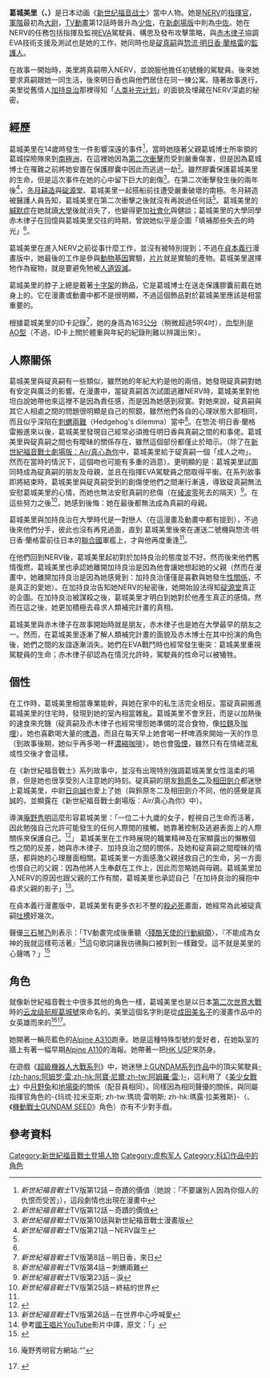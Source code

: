 {{Infobox animanga character
| name         = 葛城美里
| series       = [[新世纪福音战士|新世纪福音战士]]
| image        = Misato Katsuragi.jpg
| imagesize    = 230px
| caption      = 
| first        = 
| last         = 
| creator      = 作者：[[庵野秀明|庵野秀明]]<br>角色設計：[[貞本義行|貞本義行]]
| voiced by    = [[日語|日語]]：[[三石琴乃|三石琴乃]]<br />[[英語|英語]]：Allison Keith<br />[[台灣國語|台灣國語]]：[[陶敏嫻|陶敏嫻]]（TV版）→[[錢欣郁|錢欣郁]]（新劇場版）<br />[[粵語|粵語]]：[[黃玉娟|黃玉娟]]
| nickname     = 
| alias        = 
| age          = 29歲
| gender       = [[女性|女性]]
| born         = 1986年12月8日
| height          = 163[[cm|cm]]
| weight          = 47[[kg|kg]]
| bwh          = B88、W59、H82（cm）
| death        = 
| title        = 
| relatives    = 父親：葛城博士<br />寵物：[[片片|片片]]<br />受監護人：[[碇真嗣|碇真嗣]]與[[惣流·明日香·蘭格雷|惣流·明日香·蘭格雷]]
}}
'''葛城美里（{{lang-ja|葛城 ミサト}}、{{lang-en|Katsuragi Misato}}）'''是日本动画《[[新世纪福音战士|新世纪福音战士]]》當中人物。她是[[NERV|NERV]]的[[指揮官|指揮官]]，[[軍階|軍階]]最初為[[上尉|大尉]]，[[TV動畫|TV動畫]]第12話時晉升為[[少校|少佐]]，在[[福音戰士新劇場版|新劇場版]]中則為[[中校|中佐]]。她在NERV的任務包括指揮及監視[[Evangelion|EVA]]駕駛員、構思及發布攻擊策略，與[[赤木律子|赤木律子]]協調EVA技術支援及測試也是她的工作，她同時也是[[碇真嗣|碇真嗣]]與[[惣流·明日香·蘭格雷|惣流·明日香·蘭格雷]]的[[監護人|監護人]]。

在故事一開始時，美里將真嗣帶入NERV，並說服他擔任初號機的駕駛員。後來她要求真嗣跟她一同生活，後來明日香也與他們居住在同一棟公寓。隨著故事進行，美里從舊情人[[加持良治|加持良治]]那裡得知「[[新世纪福音战士名词列表#人类补完计划|人类补完计划]]」的面貌及埋藏在NERV深處的秘密。

==經歷==
葛城美里在14歲時發生一件影響深遠的事件<ref>''新世紀福音戰士''TV版第12話－奇蹟的價值（她說：「不要讓別人因為你個人的仇恨而受苦」），這段劇情也出現在漫畫中</ref>，當時她隨著父親葛城博士所率領的葛城探險隊來到[[南極洲|南極洲]]，在這裡她因為[[第二次衝擊|第二次衝擊]]而受到嚴重傷害，但是因為葛城博士在罹難之前將她安置在保護膠囊中因此而逃過一劫<ref name="e12">''新世紀福音戰士''TV版第12話－奇蹟的價值</ref>。雖然膠囊保護葛城美里的生命，但是這次事件在她的心中留下巨大的創傷<ref>''新世紀福音戰士''TV版第10話與新世紀福音戰士漫畫版</ref>。在第二次衝擊發生後的兩年後<ref name="e21">''新世紀福音戰士''TV版第21話－NERV誕生</ref>，[[冬月耕造|冬月耕造]]與[[碇源堂|碇源堂]]、葛城美里一起搭船前往遭受嚴重破壞的南極。冬月耕造被醫護人員告知，葛城美里在第二次衝擊之後就沒有再說過任何話<ref name="e21"/>。葛城美里的[[緘默症|緘默症]]在她就讀[[大學|大學]]後就消失了，也變得更加[[社會化|社會化]]與健談；葛城美里的大學同學赤木律子在回憶與葛城美里交往的時期，曾說她似乎是企圖「填補那些失去的時光」<ref name="e21"/>。

葛城美里在進入NERV之前從事什麼工作，並沒有被特別提到；不過在[[貞本義行|貞本義行]]漫畫版中，她最後的工作是參與[[動物|動物]][[基因|基因]]實驗，[[片片|片片]]就是實驗的產物。葛城美里選擇牠作為寵物，就是要避免牠被[[人道毀滅|人道毀滅]]。

葛城美里的脖子上總是戴著[[十字架|十字架]]的飾品，它是葛城博士在送走保護膠囊前戴在她身上的。它在漫畫或動畫中都不是很明顯，不過這個飾品對於葛城美里應該是相當重要的。

根據葛城美里的ID卡記錄<ref name="e8">''新世紀福音戰士''TV版第8話－明日香，來日</ref>，她的身高為163[[公分|公分]]（稍微超過5呎4吋），[[血型|血型]]則是[[AO型|AO型]]（不過，ID卡上關於體重與年紀的紀錄則難以辨識出來）。

==人際關係==
葛城美里與碇真嗣有一些類似，雖然她的年紀大約是他的兩倍。她發現碇真嗣對她有安定與廣泛的影響。在漫畫中，當碇真嗣首次試圖逃離NERV時，葛城美里對他坦白說她帶他來這裡不是因為責任感，而是因為她感到寂寞。對她來說，碇真嗣與其它人相處之間的問題很明顯是自己的照鏡，雖然他們各自的心理狀態大部相同，而且似乎深陷在[[刺蝟兩難|刺蝟兩難]]（Hedgehog's dilemma）當中<ref>''新世紀福音戰士''TV版第4話－刺蝟兩難</ref>。在惣流·明日香·蘭格雷搬進來以後，葛城美里發現自己經常必須擔任明日香與真嗣之間的和事佬。葛城美里與碇真嗣之間也有曖昧的關係存在，雖然這個部份都僅止於暗示。（除了在[[新世紀福音戰士劇場版：Air/真心為你|新世紀福音戰士劇場版：Air/真心為你]]中，葛城美里給于碇真嗣一個「成人之吻」。然而在當時的情況下，這個吻也可能有多重的涵意）。更明顯的是：葛城美里試圖同時成為碇真嗣的朋友及母親，並且在指揮EVA駕駛員之間取得平衡。在系列故事即將結束時，葛城美里與碇真嗣受到的創傷使他們之間漸行漸遠，導致碇真嗣無法安慰葛城美里的心情，而她也無法安慰真嗣的悲傷（在[[綾波零|綾波零]]死去的隔天）<ref>''新世紀福音戰士''TV版第23話－淚</ref>。在這些努力之後<ref>''新世紀福音戰士''TV版第25話－終結的世界</ref>，她感到後悔：她在最後都無法成為真嗣的母親。

葛城美里與加持良治在大學時代是一對戀人（在這漫畫及動畫中都有提到），不過後來他們分手，彼此也沒有再見過面，直到
葛城美里後來在運送二號機與惣流·明日香·蘭格雷前往日本的[[聯合國|聯合國]]軍艦上，才與他再度重逢<ref name="e8"/>。

在他們回到NERV後，葛城美里起初對於加持良治的態度並不好。然而後來他們舊情復燃，葛城美里也承認她離開加持良治是因為他會讓她想起她的父親（然而在漫畫中，她離開加持良治是因為她感覺到：加持良治僅僅是喜歡與她發生[[性關係|性關係]]，不是真正的愛她）。在加持良治告知她NERV的秘密後，她開始設法得知[[碇源堂|碇源堂]]真正的企圖。在加持良治被謀殺之後，葛城美里才明白到她對於他產生真正的感情。然而在這之後，她更加積極去尋求人類補完計畫的真相。

葛城美里與赤木律子在故事開始時就是朋友，赤木律子也是她在大學最早的朋友之一。然而，在葛城美里逐漸了解人類補完計畫的面貌及赤木博士在其中扮演的角色後，她們之間的友誼逐漸消失。她們在EVA戰鬥時也經常發生衝突：葛城美里重視駕駛員的生命；赤木律子卻認為在情況允許時，駕駛員的性命可以被犧牲。

==個性==
在工作時，葛城美里相當專業能幹，與她在家中的私生活完全相反。當碇真嗣搬進葛城美里的住宅時，發現到她的室內相當雜亂。葛城美里不會烹飪，而是以加熱後的速食來充饑（碇真嗣及赤木律子也經常埋怨她準備的混合食物，像[[拉麵|拉麵]]及[[咖哩|咖哩]]）。她也喜歡喝大量的[[啤酒|啤酒]]，而且在每天早上她會喝一杯啤酒來開始一天的作息（到故事後期，她似乎再多喝一杯[[濃縮咖啡|濃縮咖啡]]）。她也會[[吸煙|吸煙]]，雖然只有在情緒混亂或性交後才會這樣。

在《新世紀福音戰士》系列故事中，並沒有出現特別強調葛城美里女性溫柔的場景，但是她也很享受別人注意她的時刻。碇真嗣的朋友[[鈴原冬二|鈴原冬二]]及[[相田劍介|相田劍介]]都迷戀上葛城美里，中尉[[日向誠|日向誠]]也愛上了她（與鈴原冬二及相田劍介不同，他的感覺是真誠的，並顯露在《新世紀福音戰士劇場版：Air/真心為你》中）。

導演[[庵野秀明|庵野秀明]]這麼形容葛城美里：「一位二十九歲的女子，輕視自己生命而活著，因此勉強自己允許可能發生的任何人際間的接觸。她靠著控制及逃避表面上的人際關係來保護自己。<ref name="What were we trying to make here?">{{cite book | last = 貞本  | first = 義行 | authorlink = Yoshiyuki Sadamoto | others = [[貞本義行|貞本義行]]的文章; 翻譯是Mari Morimoto, 英文潤飾是Fred Burke | title = Neon Genesis Evangelion, Vol. 1 | origyear = 1995年7月 | publisher = VIZ Media LLC | location = San Francisco | isbn = 1-56931-294-X | pages = 170–171 | chapter = What were we trying to make here? |date=1998年12月}}</ref>」
葛城美里在工作時展現的職業精神及在家顯露出的懶散個性之間的反差，她與赤木律子、加持良治之間的關係，及她和碇真嗣之間曖昧的情感，都與她的心理層面相關。葛城美里一方面感激父親拯救自己的生命，另一方面也恨自己的父親：因為他將人生奉獻在工作上，因此而忽略她與母親。葛城美里加入NERV的原因也跟父親的工作有關，葛城美里也承認自己「在加持良治的擁抱中尋求父親的影子」<ref>''新世紀福音戰士''TV版第26話－在世界中心呼喊愛</ref>。

在貞本義行漫畫版中，葛城美里有更多衣衫不整的[[殺必死|殺必死]]畫面，她經常為此被碇真嗣[[吐槽|吐槽]]好幾次。

聲優[[三石琴乃|三石琴乃]]則表示：「TV動畫完成後重聽〈[[殘酷天使的行動綱領|殘酷天使的行動綱領]]〉，『不能成為女神的我就這樣苟活著』<ref>參考[[國王唱片|國王唱片]]YouTube影片中譯，原文：「{{lang|ja|女神なんてなれないまま私は生きる}}」</ref>這句歌詞讓我彷彿胸口被刺到一樣難受。這不就是美里的心聲嗎？」<ref>{{cite book |date=1997 |title=Death & Rebirth Program Book |language=ja |editor=Gainax |chapter=出演者コメント}}</ref>

==角色==
就像新世紀福音戰士中很多其他的角色一樣，葛城美里也是以日本[[第二次世界大戰|第二次世界大戰]]時的[[云龙号航空母舰|云龙级航舰]][[葛城号航空母舰|葛城號]]來命名的。美里這個名字則是從[[成田美名子|成田美名子]]的漫畫作品中的女英雄而來的<ref>{{cite web |url=http://www.gainax.co.jp/hills/anno/essay.html |title=庵野秀明の雑記(第1回) |accessdate=2017-11-02 |deadurl=yes |archiveurl=https://web.archive.org/web/20071017144009/http://www.gainax.co.jp/hills/anno/essay.html |archivedate=2007-10-17 }} 庵野秀明官方網站.“{{lang|ja|カツラギは旧日本海軍の艦船から。ミサトは成田美名子さんのマンガの主人公から借りています。}}”</ref><ref>{{cite web | title=''Evangelion'' character names | work=譯自[[庵野秀明|庵野秀明]]的文章－關於角色名稱原始的意義，包括日文原文的連結 | url=http://www.evacommentary.org/appendix/character-names.html | accessdate=2007年8月19日 | deadurl=yes | archiveurl=https://web.archive.org/web/20070819093918/http://www.evacommentary.org/appendix/character-names.html | archivedate=2007年8月19日 }}</ref>。

她開著一輛亮藍色的[[Alpine_A310|Alpine A310]]跑車。她是這種特殊型號的愛好者，在她臥室的牆上有著一幅早期[[Alpine_A110|Alpine A110]]的海報。她帶著一把[[HK_USP手槍|HK USP]]來防身。

在遊戲《[[超級機器人大戰系列|超級機器人大戰系列]]》中，她迷戀上[[GUNDAM系列作品|GUNDAM系列作品]]中的頂尖駕駛員[[阿姆羅·雷|-{zh-hans:阿姆罗·雷;zh-hk:阿寶·尼爾;zh-tw:阿姆羅·雷;}-]]，這利用了《[[美少女戰士|美少女戰士]]》中[[月野兔|月野兔]]和[[地場衛|地場衛]]的關係（配音員相同）。同樣因為相同聲優的關係，與同屬指揮官角色的-{玛琉·拉米亚斯; zh-tw:瑪琉·雷明斯; zh-hk:瑪露·拉美雅斯}-（{{lang|ja|マリュー・ラミアス}}、《[[機動戰士GUNDAM_SEED|機動戰士GUNDAM SEED]]》角色）亦有不少對手戲。

==參考資料==
{{reflist|2}}

{{新世紀福音戰士系列}}
{{Authority control}}
{{DEFAULTSORT:Katsuragi, Misato}}
[[Category:新世紀福音戰士登場人物|Category:新世紀福音戰士登場人物]]
[[Category:虚构军人|Category:虚构军人]]
[[Category:科幻作品中的角色|Category:科幻作品中的角色]]